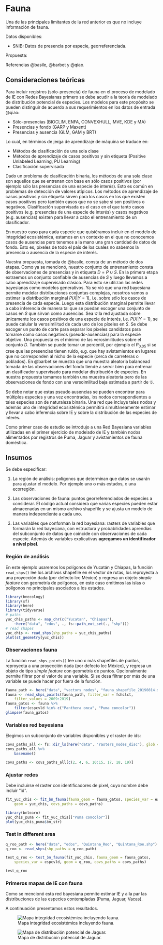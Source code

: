 # Fauna

Una de las principales limitantes de la red anterior es que no incluye 
información de fauna. 

Datos disponibles:

* SNIB: Datos de presencia por especie, georreferenciada.

Propuesta: 

Referencias @basile, @barbet y @qiao.

## Consideraciones teóricas

Para incluir registros (sólo-presencia) de fauna en el proceso de modelado de IE con Redes Bayesianas primero se debe acudir a la teoría de modelado de distribución potencial de especies. Los modelos para este propósito se pueden distinguir de acuerdo a sus requerimientos en los datos de entrada @qiao:

* Sólo-presencias (BIOCLIM, ENFA, CONVEXHULL, MVE, KDE y MA)
* Presencias y fondo (GARP y Maxent)
* Presencias y ausencia (GLM, GAM y BRT)

Lo cual, en términos de jerga de aprendizaje de máquina se traduce en:

* Métodos de clasificación de una sola clase
* Métodos de aprendizaje de casos positivos y sin etiqueta (Positive Unlabeled Learning, PU Learning)
* Clasificación supervisada

Dado un problema de clasificación binaria, los métodos de una sola clase son aquellos que se entrenan con base en sólo casos positivos (por ejemplo sólo las presencias de una especie de interés). Esto es común en problemas de detección de valores atípicos. Los métodos de aprendizaje de casos positivos y sin etiqueta sirven para los casos en los que existen casos positivos pero también casos que no se sabe si son positivos o negativos. Clasificación supervisada es el caso en el que tanto casos positivos (e.g. presencias de una especie de interés) y casos negativos (e.g. ausencias) existen para llevar a cabo el entrenamiento de un clasificador.

En nuestro caso para cada especie que quisiéramos incluir en el modelo de integridad ecosistémica, estamos en un contexto en el que no conocemos casos de ausencias pero tenemos a la mano una gran cantidad de datos de fondo. Esto es, píxeles de todo el país de los cuales no sabemos la presencia o ausencia de la especie de interés. 

Nuestra propuesta, tomada de @basile, consta de un método de dos etapas. Como ya se mencionó, nuestro conjunto de entrenamiento consta de observaciones de presencias y in etiqueta $D=P \cup S$. En la primera etapa extraemos un conjunto confiable de ausencias de $S$ y luego llevamos a cabo aprendizaje supervisado clásico. Para esto se utilizan las redes bayesianas como modelos generativos. Ya se vió que una red bayesiana permite modelar distribuciones conjuntas complejas, nosotros vamos a estimar la distribución marginal $P(X|Y=1)$, i.e. sobre sólo los casos de presencia de cada especie. Luego esta distribución marginal permite llevar a cabo inferencia de manera tal que se puedan escoger una conjunto de casos en $S$ que sirvan como ausencias. Sea ${\mathcal G}$ la red ajustada sobre únicamente los casos positivos de una especie de interés, i.e. $P(X|Y=1)$, se puede calular la verosimilitud de cada uno de los píxeles en $S$. Se debe escoger un punto de corte para separar los píxeles candidatos para tomarse como casos negativos (pseudo-ausencias) para la especie objetivo. Una propuesta es el mínimo de las verosimilitudes sobre el conjunto $D$. También se puede tomar un percentil, por ejemplo el $P_{0.05}$ si se cree que las presencias tienen ruido, e.g. que hay avistamientos en lugares que no corresponden al nicho de la especie (cerca de carreteras o poblados). En @barbet se muestra que una muestra aleatoria balancead tomada de las observaciones del fondo tiende a servir bien para entrenar un clasificador supervisado para modelar distribución de especies. En nuestra propuesta tomamos también una muestra aleatoria pero de las observaciones de fondo con una versoimilitud baja estimada a partir de ${\mathcal G}$.

Se debe notar que estas pseudo ausencias se pueden encontrar para múltiples especies y una vez encontradas, los nodos correspondientes a tales especies son de naturaleza binaria. Una red que incluye tales nodos y además uno de integridad ecosistémica permitirá simultáneamente estimar y llevar a cabo inferencia sobre IE y sobre la distribución de las especies de interés.

Como primer caso de estudio se introdujo a una Red Bayesiana variables utilizadas en el primer ejercicio de modelado de IE y también nodos alimentados por registros de Puma, Jaguar y avistamientos de fauna doméstica.

## Insumos

Se debe especificar:

1. La región de análisis: polígonos que determinan que datos se usarán para 
ajustar el modelo. Por ejemplo uno o más estados, o una ecorregión.

2. Las observaciones de fauna: puntos georreferenciados de especies a 
considerar. El código actual considera que varias especies pueden estar 
almacenadas en un mismo archivo shapefile y se ajusta un modelo de manera 
independiente a cada uno.

3. Las variables que conforman la red bayesiana: rasters de variables que 
formarán la red bayesiana, con estructura y probabilidades aprendias del 
subconjunto de datos que coincide con observaciones de cada especie.
Además de variables explicativas **agregamos un identificador a nivel pixel**.

### Región de análisis

En este ejemplo usaremos los polígonos de Yucatán y Chiapas, la función 
`read_shps()` lee los archivos shapefile en el vector de rutas, los reproyecta 
a una proyección dada (por defecto lcc México)
y regresa un objeto *simple feature* con geometría de polígonos, en este
caso omitimos las islas o polígonos no principales asociados a los estados.

```r
library(bnecology)
library(sf)
library(here)
library(tidyverse)
# paths
yuc_chis_paths <- map_chr(c("Yucatan", "Chiapas"), 
    ~here("data", "edos", ., fs::path_ext_set(., "shp")))
# read shapes
yuc_chis <- read_shps(shp_paths = yuc_chis_paths)
plot(st_geometry(yuc_chis))
```

### Observaciones fauna

La función `read_shps_points()` lee uno o más shapefiles de puntos, reproyecta 
a una proyección dada (por defecto lcc México), y regresa un objeto de tipo
*simple feature* con geometría de puntos. Opcionalmente permite filtrar por el
valor de una variable. Si se desa filtrar por más de una variable se puede hacer 
por fuera de la función.

```r
fauna_path <- here("data", "vectors_nodes", "fauna_shapefile_20190814.shp")
fauna <- read_shps_points(fauna_path, filter_var = fchclct, 
    filter_values = 2009:2019)
fauna_gatos <- fauna %>% 
    filter(espcvld %in% c("Panthera onca", "Puma concolor"))
glimpse(fauna_gatos)
```

### Variables red bayesiana

Elegimos un subconjunto de variables disponibles y el raster de ids:

```r
covs_paths_all <- fs::dir_ls(here("data", "rasters_nodes_disc"), glob = "*.tif")
covs_paths_all %>% 
    basename()
```

```r
covs_paths <- covs_paths_all[c(2, 4, 6, 10:15, 17, 18, 19)]
```

### Ajustar redes

Debe incluirse el raster con identificadores de pixel, cuyo nombre debe incluir
"id".

```r
fit_yuc_chis <- fit_bn_fauna(fauna_geom = fauna_gatos, species_var = espcvld, 
    geom = yuc_chis, covs_paths = covs_paths)

library(bnlearn)
yuc_chis_puma <- fit_yuc_chis[["Puma concolor"]]
plot(yuc_chis_puma$bn_str)
```



### Test in different area


```r
q_roo_path <- here("data", "edos", "Quintana_Roo", "Quintana_Roo.shp")
q_roo <- read_shps(shp_paths = q_roo_path)

test_q_roo <- test_bn_fauna(fit_yuc_chis, fauna_geom = fauna_gatos, 
    species_var = espcvld, geom = q_roo, covs_paths = covs_paths) 

test_q_roo
```





### Primeros mapas de IE con fauna

Como se mencionó esta red bayesiana permite estimar IE y a la par las distribuciones de las especies contempladas (Puma, Jaguar, Vacas). 

A continuación presentamos estos resultados.

![Mapa integridad ecosistémica incluyendo fauna.](img/RB_IE.png)

![Mapa de distribución potencial de Jaguar.](img/RB_P_onca_dist.png)
